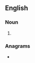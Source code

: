 {{also|appt.}}
==English==

===Noun===
{{en-noun}}

# {{abbreviation of|appointment|lang=en}}

===Anagrams===
* {{anagrams|en|a=appt|TPAP|Tapp}}